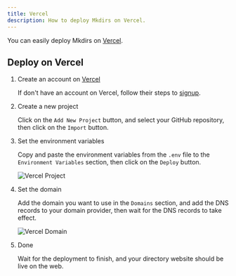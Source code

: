 ```yaml
---
title: Vercel
description: How to deploy Mkdirs on Vercel.
---
```



You can easily deploy Mkdirs on [Vercel](https://vercel.com/).

## Deploy on Vercel

<Steps>

1. Create an account on [Vercel](https://vercel.com/)

    If don't have an account on Vercel, follow their steps to [signup](https://vercel.com/signup).

2. Create a new project

    Click on the `Add New Project` button, and select your GitHub repository, then click on the `Import` button.

3. Set the environment variables

    Copy and paste the environment variables from the `.env` file to the `Environment Variables` section, then click on the `Deploy` button.

    ![Vercel Project](../../../assets/images/vercel-project.png)

4. Set the domain

    Add the domain you want to use in the `Domains` section, and add the DNS records to your domain provider, then wait for the DNS records to take effect.

    ![Vercel Domain](../../../assets/images/vercel-domain.png)

5. Done

    Wait for the deployment to finish, and your directory website should be live on the web.

</Steps>
